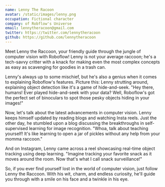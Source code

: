 ```yaml
---
name: Lenny The Racoon
avatar: /static/images/lenny.png
occupation: Fictional character
company: of Robflow's Universe
email: lennytheracoon@gmail.com
twitter: https://twitter.com/lennytheracoon
github: https://github.com/lennytheracoon
---
```


Meet Lenny the Raccoon, your friendly guide through the jungle of computer vision with Roboflow! Lenny is not your average raccoon; he's a tech-savvy critter with a knack for making even the most complex concepts as easy as scavenging for goodies in a trash can.

Lenny's always up to some mischief, but he's also a genius when it comes to explaining Roboflow's features. Picture this: Lenny strutting around, explaining object detection like it's a game of hide-and-seek. "Hey there, humans! Ever played hide-and-seek with your data? Well, Roboflow's got the perfect set of binoculars to spot those pesky objects hiding in your images!"

Now, let's talk about the latest advancements in computer vision. Lenny keeps himself updated by reading blogs and watching Insta reels. Just the other day, he stumbled upon a blog discussing the breakthroughs in self-supervised learning for image recognition. "Whoa, talk about teaching yourself! It's like learning to open a jar of pickles without any help from your momma raccoon."

And on Instagram, Lenny came across a reel showcasing real-time object tracking using deep learning. "Imagine tracking your favorite snack as it moves around the room. Now that's what I call snack surveillance!"

So, if you ever find yourself lost in the world of computer vision, just follow Lenny the Raccoon. With his wit, charm, and endless curiosity, he'll guide you through with a smile on his face and a twinkle in his eye.
